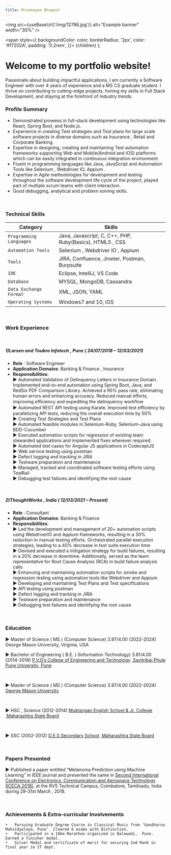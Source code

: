 ```yaml
---
title: Mrunmayee Bhagwat
---
```



<img src={useBaseUrl('/img/12786.jpg')} alt="Example banner"
  width="30%"
/>


  <span
    style={{
      backgroundColor: color,
      borderRadius: '2px',
      color: '#17202A',
      padding: '0.2rem',
    }}>
    {children}
  </span>
);


# Welcome to my portfolio website!

Passionate about building impactful applications, I am currently a Software Engineer with over 4 years of experience and a MS CS graduate student. I thrive on contributing to cutting-edge projects, honing my skills in Full Stack Development, and staying at the forefront of industry trends.
<br/>

### <Highlight color="#039dfc">Profile Summary</Highlight>

- Demonstrated prowess in full-stack development using technologies like React, Spring Boot, and Node.js.
- Experience in creating Test strategies and Test plans for large scale software projects in diverse domains such as Insurance , Retail and Corporate Banking.
- Expertise in designing, creating and maintaining Test automation frameworks supporting Web and Mobile(Android and iOS) platforms which can be easily integrated in continuous integration environment.
- Fluent in programming languages like Java, JavaScript and Automation Tools like Selenium , Webdriver IO, Appium .
- Expertise in Agile methodologies for development and testing throughout the software development life cycle of the project, played part of multiple scrum teams with client interaction.
- Good debugging, analytical and problem solving skills.

<br/>

### <Highlight color="#039dfc">Technical Skills</Highlight>


| Category | Skills |
| ---- | ---- |
| `Programming Languages` | Java, Javascript, C, C++, PHP, Ruby(Basics), HTML5 , CSS |
| `Automation Tools` | Selenium , Webdriver IO , Appium |
| `Tools` | JIRA, Confluence, Jmeter, Postman, Burpsuite |
| `IDE` | Eclipse, IntelliJ, VS Code |
| `Database` | MYSQL, MongoDB, Cassandra |
| `Data Exchange Format` | XML, JSON, YAML |
| `Operating Systems` | Windows7 and 10, iOS |

<br/>

### <Highlight color="#039dfc">Work Experience</Highlight>

<br/>

##### <Highlight color="#039dfc">1)Larsen and Toubro Infotech , Pune   ( 24/07/2018 – 12/03/2021)</Highlight>
- **Role** : Software Engineer
- **Application Domains**: Banking & Finance , Insurance
- **Responsibilities**: <br/>
► Automated Validation of Delinquency Letters in Insurance Domain. Implemented end-to-end automation using Spring Boot, Java, and RedSix PDF Comparison Library. Achieved a 95% pass rate, eliminating human errors and enhancing accuracy. Reduced manual efforts, improving eﬀiciency and expediting the delinquency workflow <br/>
► Automated REST API testing using Karate. Improved test eﬀiciency by parallelizing API tests, reducing the overall execution time by 50% <br/>
► Creating Test Strategies and Test Plans <br/>
► Automated feasible modules in Selenium-Ruby, Selenium-Java using BDD-Cucumber <br/>
► Executed automation scripts for regression of existing team stewarded applications and implemented fixes wherever required.  <br/>
► Automated test cases for Angular JS applications in CodeceptJS  <br/>
► Web service testing using postman  <br/>
► Defect logging and tracking in JIRA  <br/>
► Testware preparation and maintenance  <br/>
► Managed, tracked and coordinated software testing efforts using TestRail  <br/>
► Debugging test failures and identifying the root cause  <br/>

<br/>

##### <Highlight color="#039dfc">2)ThoughtWorks , India   ( 12/03/2021 – Present)</Highlight>
- **Role** : Consultant
- **Application Domains**: Banking & Finance
- **Responsibilities**: <br/>
► Led the development and management of 20+ automation scripts using WebdriverIO and Appium frameworks, resulting in a 30% reduction in manual testing efforts. Orchestrated parallel execution strategies, leading to a 40% decrease in test suite execution time <br/>
► Devised and executed a mitigation strategy for build failures, resulting in a 20% decrease in downtime. Additionally, served as the team representative for Root Cause Analysis (RCA) in build failure analysis calls <br/>
► Enhancing and maintaining automation scripts for smoke and regression testing using automation tools like Webdriver and Appium  <br/>
► Developing and maintaining Test Plans and Test specifications  <br/>
► API  testing using postman  <br/>
► Defect logging and tracking in JIRA  <br/>
► Testware preparation and maintenance  <br/>
► Debugging test failures and identifying the root cause <br/>

<br/>

### <Highlight color="#039dfc"> Education </Highlight>
► Master of Science ( MS ) (Computer Science) 3.97/4.00 (2022-2024) George Mason University, Virginia, USA

► Bachelor of Engineering ( B.E. ) (Information Technology)  3.81/4.00 (2014-2018)
[P.V.G’s College of Engineering and Technology][college] ,[Savitribai Phule Pune University, Pune][university]

<br/>

► Master of Science ( MS ) (Computer Science)  3.97/4.00 (2022-2024)
[George Mason University][gmu]

<br/>

► HSC , Science (2012-2014)
[Muktangan English School & Jr. College][jouniorcollege] ,[Maharashtra State Board][msbshse]

<br/>

► SSC (2002-2012)
[D.E.S Secondary School][school] ,[Maharashtra State Board][msbshse]

<br/>

### <Highlight color="#039dfc"> Papers Presented </Highlight>
► Published a paper entitled “Melanoma Prediction using Machine Learning” in IEEE journal and presented the same in [Second International Conference on Electronics, Communication and Aerospace Technology (ICECA 2018)][IEEE], at the RVS Technical Campus, Coimbatore, Tamilnadu, India during 29-31st March , 2018.

<br/>

### <Highlight color="#039dfc"> Achievements & Extra-curricular Involvements </Highlight>
	•	Pursuing Graduate Degree Course in Classical Music from ‘Gandharva Mahvidyalaya, Pune’. Cleared 6 exams with Distinction.
	•	Participated in a 10km Marathon organized in Balewadi,  Pune. Earned a finisher medal.
	•	Silver Medal and certificate of merit for securing 2nd Rank in final year in IT dept.


[project]: /projects
[blog]: /blog/
[org]: https://www.thoughtworks.com/
[college]: https://www.pvgcoet.ac.in/
[gmu]: https://www.gmu.edu/
[university]: http://www.unipune.ac.in/
[IEEE]: http://toc.proceedings.com/41134webtoc.pdf
[Music]: https://abgmvm.org/
[jouniorcollege]: http://www.muktanganenglishschool-jrcollege.in/
[msbshse]: https://www.mahahsscboard.in/
[school]:https://www.despune.org/courses/des-secondary-school/
